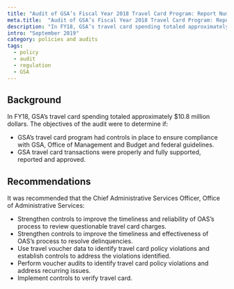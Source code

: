 ```yaml
---
title: "Audit of GSA’s Fiscal Year 2018 Travel Card Program: Report Number A190030/O/5/F19003"
meta.title:  "Audit of GSA’s Fiscal Year 2018 Travel Card Program: Report Number A190030/O/5/F19003"
description: "In FY18, GSA’s travel card spending totaled approximately $10.8 million dollars."
intro: "September 2019"
category: policies and audits
tags:
  - policy
  - audit
  - regulation
  - GSA
---
```



<LinkButton link="https://www.oversight.gov/sites/default/files/oig-reports/A190030_1.pdf" text="View full audit" />

## Background

In FY18, GSA’s travel card spending totaled approximately $10.8 million dollars. The objectives of the audit were to determine if:

- GSA’s travel card program had controls in place to ensure compliance with GSA, Office of Management and Budget and federal guidelines.
- GSA travel card transactions were properly and fully supported, reported and approved.

## Recommendations

It was recommended that the Chief Administrative Services Officer, Office of Administrative Services:

- Strengthen controls to improve the timeliness and reliability of OAS’s process to review questionable travel card charges.
- Strengthen controls to improve the timeliness and effectiveness of OAS’s process to resolve delinquencies.
- Use travel voucher data to identify travel card policy violations and establish controls to address the violations identified.
- Perform voucher audits to identify travel card policy violations and address recurring issues.
- Implement controls to verify travel card.
